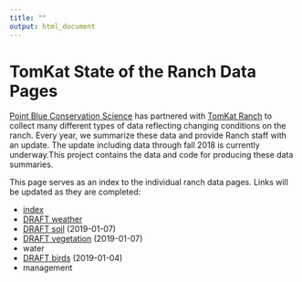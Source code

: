 ```yaml
---
title: ""
output: html_document
---
```


TomKat State of the Ranch Data Pages
=========================
[Point Blue Conservation Science](http://www.pointblue.org) has partnered with [TomKat Ranch](https://tomkatranch.org) to collect many different types of data reflecting changing conditions on the ranch. Every year, we summarize these data and provide Ranch staff with an update. The update including data through fall 2018 is currently underway.This project contains the data and code for producing these data summaries. 

This page serves as an index to the individual ranch data pages. Links will be updated as they are completed:

* [index](index.html)
* [DRAFT weather](weather.html)
* [DRAFT soil](soil.html) (2019-01-07)
* [DRAFT vegetation](vegetation.html) (2019-01-07)
* water
* [DRAFT birds](birds.html) (2019-01-04)
* management